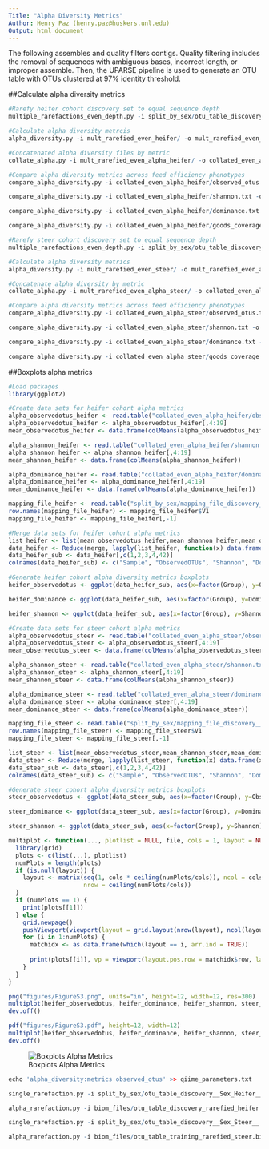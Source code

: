```yaml
---
Title: "Alpha Diversity Metrics"
Author: Henry Paz (henry.paz@huskers.unl.edu)
Output: html_document
---
```


The following assembles and quality filters contigs. Quality filtering includes the removal of sequences with ambiguous bases, incorrect length, or improper assemble. Then, the UPARSE pipeline is used to generate an OTU table with OTUs clustered at 97% identity threshold.

##Calculate alpha diversity metrics

```r
#Rarefy heifer cohort discovery set to equal sequence depth
multiple_rarefactions_even_depth.py -i split_by_sex/otu_table_discovery__Sex_Heifer__.biom -o mult_rarefied_even_heifer -d 9081 -n 15 

#Calculate alpha diversity metrcis
alpha_diversity.py -i mult_rarefied_even_heifer/ -o mult_rarefied_even_alpha_heifer/ -m observed_otus,shannon,dominance,goods_coverage

#Concatenated alpha diversity files by metric
collate_alpha.py -i mult_rarefied_even_alpha_heifer/ -o collated_even_alpha_heifer/

#Compare alpha diversity metrics across feed efficiency phenotypes
compare_alpha_diversity.py -i collated_even_alpha_heifer/observed_otus.txt -o alpha_observed_otus_heifer -m split_by_sex/mapping_file_discovery__Sex_Heifer__.txt -c Group -d 9081 -p fdr

compare_alpha_diversity.py -i collated_even_alpha_heifer/shannon.txt -o alpha_shannon_heifer -m split_by_sex/mapping_file_discovery__Sex_Heifer__.txt -c Group -d 9081 -p fdr

compare_alpha_diversity.py -i collated_even_alpha_heifer/dominance.txt -o alpha_dominance_heifer -m split_by_sex/mapping_file_discovery__Sex_Heifer__.txt -c Group -d 9081 -p fdr

compare_alpha_diversity.py -i collated_even_alpha_heifer/goods_coverage.txt -o alpha_goods_heifer -m split_by_sex/mapping_file_discovery__Sex_Heifer__.txt -c Group -d 9081 -p fdr

#Rarefy steer cohort discovery set to equal sequence depth
multiple_rarefactions_even_depth.py -i split_by_sex/otu_table_discovery__Sex_Steer__.biom -o mult_rarefied_even_steer -d 12430 -n 8

#Calculate alpha diversity metrics
alpha_diversity.py -i mult_rarefied_even_steer/ -o mult_rarefied_even_alpha_steer/ -m observed_otus,shannon,dominance,goods_coverage

#Concatenate alpha diversity by metric
collate_alpha.py -i mult_rarefied_even_alpha_steer/ -o collated_even_alpha_steer/

#Compare alpha diversity metrics across feed efficiency phenotypes
compare_alpha_diversity.py -i collated_even_alpha_steer/observed_otus.txt -o alpha_observed_otus_steer -m split_by_sex/mapping_file_discovery__Sex_Steer__.txt -c Group -d 12430 -p fdr

compare_alpha_diversity.py -i collated_even_alpha_steer/shannon.txt -o alpha_shannon_steer -m split_by_sex/mapping_file_discovery__Sex_Steer__.txt -c Group -d 12430 -p fdr

compare_alpha_diversity.py -i collated_even_alpha_steer/dominance.txt -o alpha_dominance_steer -m split_by_sex/mapping_file_discovery__Sex_Steer__.txt -c Group -d 12430 -p fdr 

compare_alpha_diversity.py -i collated_even_alpha_steer/goods_coverage.txt -o alpha_goods_steer -m split_by_sex/mapping_file_discovery__Sex_Steer__.txt -c Group -d 12430 -p fdr
```

##Boxplots alpha metrics

```r
#Load packages
library(ggplot2)

#Create data sets for heifer cohort alpha metrics 
alpha_observedotus_heifer <- read.table("collated_even_alpha_heifer/observed_otus.txt", sep="\t", header=T, stringsAsFactors=F)
alpha_observedotus_heifer <- alpha_observedotus_heifer[,4:19]
mean_observedotus_heifer <- data.frame(colMeans(alpha_observedotus_heifer))

alpha_shannon_heifer <- read.table("collated_even_alpha_heifer/shannon.txt", sep="\t", header=T, stringsAsFactors=F)
alpha_shannon_heifer <- alpha_shannon_heifer[,4:19]
mean_shannon_heifer <- data.frame(colMeans(alpha_shannon_heifer))

alpha_dominance_heifer <- read.table("collated_even_alpha_heifer/dominance.txt", sep="\t", header=T, stringsAsFactors=F)
alpha_dominance_heifer <- alpha_dominance_heifer[,4:19]
mean_dominance_heifer <- data.frame(colMeans(alpha_dominance_heifer))

mapping_file_heifer <- read.table("split_by_sex/mapping_file_discovery__Sex_Heifer__.txt", sep="\t", header=F, stringsAsFactors=F)
row.names(mapping_file_heifer) <- mapping_file_heifer$V1
mapping_file_heifer <- mapping_file_heifer[,-1]

#Merge data sets for heifer cohort alpha metrics 
list_heifer <- list(mean_observedotus_heifer,mean_shannon_heifer,mean_dominance_heifer,mapping_file_heifer)
data_heifer <- Reduce(merge, lapply(list_heifer, function(x) data.frame(x, rn = row.names(x))))
data_heifer_sub <- data_heifer[,c(1,2,3,4,42)]
colnames(data_heifer_sub) <- c("Sample", "ObservedOTUs", "Shannon", "Dominance","Group")

#Generate heifer cohort alpha diversity metrics boxplots
heifer_observedotus <- ggplot(data_heifer_sub, aes(x=factor(Group), y=ObservedOTUs)) + geom_boxplot() + geom_jitter() + labs(title="Heifer", x="", y="Observed OTUs") + theme(plot.title=element_text(color="black", size=14, face="bold", hjust=0.5), axis.line.x=element_blank(), axis.line.y=element_line(color="black", size=1), axis.ticks=element_line(color="black"), axis.text.x=element_blank(), axis.text.y=element_text(color="black", size=12, face="bold"), axis.title=element_text(color="black", size=12, face="bold")) + stat_summary(fun.y="mean", geom="point", shape=23, size=3, fill="black")

heifer_dominance <- ggplot(data_heifer_sub, aes(x=factor(Group), y=Dominance)) + geom_boxplot() + geom_jitter() + labs(title="", x="", y="Dominance") + theme(plot.title=element_blank(), axis.line.x=element_blank(), axis.line.y=element_line(color="black", size=1), axis.ticks=element_line(color="black"), axis.text.x=element_blank(), axis.text.y=element_text(color="black", size=12, face="bold"), axis.title=element_text(color="black", size=12, face="bold")) + stat_summary(fun.y="mean", geom="point", shape=23, size=3, fill="black")

heifer_shannon <- ggplot(data_heifer_sub, aes(x=factor(Group), y=Shannon)) + geom_boxplot() + geom_jitter() + labs(title="", x="Feed Efficiency Phenotype", y="Shannon") + theme(plot.title=element_blank(), axis.line=element_line(color="black", size=1), axis.ticks=element_line(color="black"), axis.text=element_text(color="black", size=12, face="bold"), axis.title = element_text(color="black", size=12, face="bold")) + stat_summary(fun.y="mean", geom="point", shape=23, size=3, fill="black")

#Create data sets for steer cohort alpha metrics 
alpha_observedotus_steer <- read.table("collated_even_alpha_steer/observed_otus.txt", sep="\t", header=T, stringsAsFactors=F)
alpha_observedotus_steer <- alpha_observedotus_steer[,4:19]
mean_observedotus_steer <- data.frame(colMeans(alpha_observedotus_steer))

alpha_shannon_steer <- read.table("collated_even_alpha_steer/shannon.txt", sep="\t", header=T,  stringsAsFactors=F)
alpha_shannon_steer <- alpha_shannon_steer[,4:19]
mean_shannon_steer <- data.frame(colMeans(alpha_shannon_steer))

alpha_dominance_steer <- read.table("collated_even_alpha_steer/dominance.txt", sep="\t", header=T,  stringsAsFactors=F)
alpha_dominance_steer <- alpha_dominance_steer[,4:19]
mean_dominance_steer <- data.frame(colMeans(alpha_dominance_steer))

mapping_file_steer <- read.table("split_by_sex/mapping_file_discovery__Sex_Steer__.txt", sep="\t", header=F, stringsAsFactors=F)
row.names(mapping_file_steer) <- mapping_file_steer$V1
mapping_file_steer <- mapping_file_steer[,-1]

list_steer <- list(mean_observedotus_steer,mean_shannon_steer,mean_dominance_steer,mapping_file_steer)
data_steer <- Reduce(merge, lapply(list_steer, function(x) data.frame(x, rn = row.names(x))))
data_steer_sub <- data_steer[,c(1,2,3,4,42)]
colnames(data_steer_sub) <- c("Sample", "ObservedOTUs", "Shannon", "Dominance","Group")

#Generate steer cohort alpha diversity metrics boxplots
steer_observedotus <- ggplot(data_steer_sub, aes(x=factor(Group), y=ObservedOTUs)) + geom_boxplot() + geom_jitter() + labs(title="Steer", x="", y="Observed OTUs") + theme(plot.title=element_text(color="black", size=14, face="bold", hjust=0.5), axis.line.x=element_blank(), axis.line.y=element_line(color="black", size=1), axis.ticks=element_line(color="black"), axis.text.x=element_blank(), axis.text.y=element_text(color="black", size=12, face="bold"), axis.title=element_text(color="black", size=12, face="bold")) + stat_summary(fun.y="mean", geom="point", shape=23, size=3, fill="black")

steer_dominance <- ggplot(data_steer_sub, aes(x=factor(Group), y=Dominance)) + geom_boxplot() + geom_jitter() + labs(title="", x="", y="Dominance") + theme(plot.title=element_blank(), axis.line.x=element_blank(), axis.line.y=element_line(color="black", size=1), axis.ticks=element_line(color="black"), axis.text.x=element_blank(), axis.text.y=element_text(color="black", size=12, face="bold"), axis.title=element_text(color="black", size=12, face="bold")) + stat_summary(fun.y="mean", geom="point", shape=23, size=3, fill="black")

steer_shannon <- ggplot(data_steer_sub, aes(x=factor(Group), y=Shannon)) + geom_boxplot() + geom_jitter() + labs(title="", x="Feed Efficiency Phenotype", y="Shannon") + theme(plot.title=element_blank(), axis.line=element_line(color="black", size=1), axis.ticks=element_line(color="black"), axis.text=element_text(color="black", size=12, face="bold"), axis.title = element_text(color="black", size=12, face="bold")) + stat_summary(fun.y="mean", geom="point", shape=23, size=3, fill="black")

multiplot <- function(..., plotlist = NULL, file, cols = 1, layout = NULL) {
  library(grid)
  plots <- c(list(...), plotlist)
  numPlots = length(plots)
  if (is.null(layout)) {
    layout <- matrix(seq(1, cols * ceiling(numPlots/cols)), ncol = cols, 
                     nrow = ceiling(numPlots/cols))
  }
  if (numPlots == 1) {
    print(plots[[1]])
  } else {
    grid.newpage()
    pushViewport(viewport(layout = grid.layout(nrow(layout), ncol(layout))))
    for (i in 1:numPlots) {
      matchidx <- as.data.frame(which(layout == i, arr.ind = TRUE))
      
      print(plots[[i]], vp = viewport(layout.pos.row = matchidx$row, layout.pos.col = matchidx$col))
    }
  }
}

png("figures/FigureS3.png", units="in", height=12, width=12, res=300)
multiplot(heifer_observedotus, heifer_dominance, heifer_shannon, steer_observedotus, steer_dominance, steer_shannon, cols=2)
dev.off()

pdf("figures/FigureS3.pdf", height=12, width=12)
multiplot(heifer_observedotus, heifer_dominance, heifer_shannon, steer_observedotus, steer_dominance, steer_shannon, cols=2)
dev.off()
```
![Boxplots Alpha Metrics](figures/FigureS3.png)


```r

echo 'alpha_diversity:metrics observed_otus' >> qiime_parameters.txt

single_rarefaction.py -i split_by_sex/otu_table_discovery__Sex_Heifer__.biom -d 9081 -o biom_files/otu_table_discovery_rarefied_heifer.biom

alpha_rarefaction.py -i biom_files/otu_table_discovery_rarefied_heifer.biom -o alpha_rarefaction_plots_even_heifer -m split_by_sex/mapping_file_discovery__Sex_Heifer__.txt --min_rare_depth 1 -n 10 -p qiime_parameters.txt 

single_rarefaction.py -i split_by_sex/otu_table_discovery__Sex_Steer__.biom -d 12430 -o biom_files/otu_table_discovery_rarefied_steer.biom

alpha_rarefaction.py -i biom_files/otu_table_training_rarefied_steer.biom -o alpha_rarefaction_plots_even_steer -m split_by_sex/mapping_file_discovery__Sex_Steer__.txt --min_rare_depth 1 -n 10 -p qiime_parameters.txt 
```
